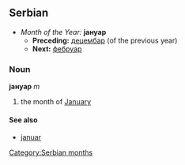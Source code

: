 ==Serbian==
*''Month of the Year:'' '''јануар'''
**'''Preceding:''' [[децембар]] (of the previous year)
**'''Next:''' [[фебруар]]
===Noun===
'''јануар''' ''m''
#the month of [[January]]
====See also====
*[[januar]]
[[Category:Serbian months]]